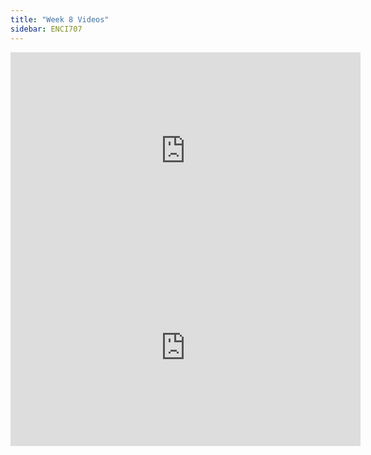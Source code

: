 ```yaml
---
title: "Week 8 Videos"
sidebar: ENCI707
---
```


<iframe width="560" height="315" src="https://www.youtube.com/embed/IUY83CZq464?si=WKlxgJhcBf5Vj2vv" title="YouTube video player" frameborder="0" allow="accelerometer; autoplay; clipboard-write; encrypted-media; gyroscope; picture-in-picture; web-share" referrerpolicy="strict-origin-when-cross-origin" allowfullscreen></iframe>

<iframe width="560" height="315" src="https://www.youtube.com/embed/C0Tj8C4jx5U?si=ueBfix2JQHp-vdj6" title="YouTube video player" frameborder="0" allow="accelerometer; autoplay; clipboard-write; encrypted-media; gyroscope; picture-in-picture; web-share" referrerpolicy="strict-origin-when-cross-origin" allowfullscreen></iframe>